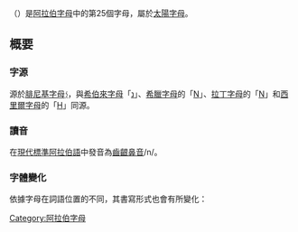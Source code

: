 {{阿拉伯字母}}
{{Arabic-script sidebar|Persian}}
'''{{rtl-lang|ar|ن}}'''（{{lang-ar|نون}}）是[[阿拉伯字母|阿拉伯字母]]中的第25個字母，屬於[[太陽字母|太陽字母]]。

== 概要 ==

=== 字源 ===
源於[[腓尼基字母|腓尼基字母]]𐤍，與[[希伯來字母|希伯來字母]]「[[נ|נ]]」、[[希臘字母|希臘字母]]的「[[Ν|Ν]]」、[[拉丁字母|拉丁字母]]的「[[N|N]]」和[[西里爾字母|西里爾字母]]的「[[Н|Н]]」同源。

=== 讀音 ===
在[[現代標準阿拉伯語|現代標準阿拉伯語]]中發音為[[齒齦鼻音|齒齦鼻音]]/n/。

=== 字體變化 ===
依據字母在詞語位置的不同，其書寫形式也會有所變化：
{{Arabic alphabet shapes|ن}}
[[Category:阿拉伯字母|Category:阿拉伯字母]]